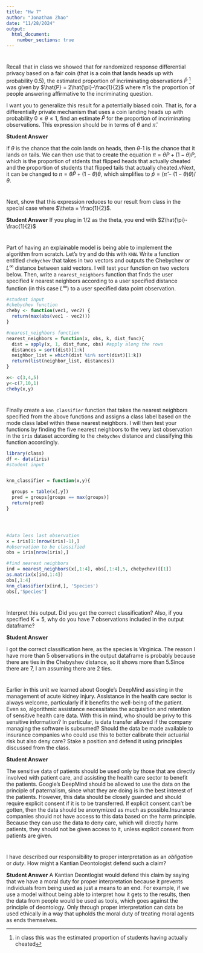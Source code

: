 ```yaml
---
title: "Hw 7"
author: "Jonathan Zhao"
date: "11/28/2024"
output: 
  html_document:
    number_sections: true
---
```


# 
Recall that in class we showed that for randomized response differential privacy based on a fair coin (that is a coin that lands heads up with probability $0.5$), the estimated proportion of incriminating observations $\hat{P}$ ^[in class this was the estimated proportion of students having actually cheated] was given by $\hat{P} = 2\hat{\pi}-\frac{1}{2}$ where $\hat{\pi}$ is the proportion of people answering affirmative to the incriminating question.  

I want you to generalize this result for a potentially biased coin.  That is, for a differentially private mechanism that uses a coin landing heads up with probability $0 \leq \theta \leq 1$, find an estimate $\hat{P}$ for the proportion of incriminating observations.  This expression should be in terms of $\theta$ and $\hat{\pi}$.  

**Student Answer**

if $\theta$ is the chance that the coin lands on heads, then $\theta$-1 is the chance that it lands on tails. We can then use that to create the equation $\pi = \theta P+(1-\theta)P$, which is the proportion of stdents that flipped heads that actually cheated and the proportion of students that flipped tails that actually cheated.vNext, it can be changed to $\pi = \theta \hat P+(1-\theta)\theta$, which simplifies to $\hat p = (\hat\pi - (1-\theta)\theta)/\theta$. 


#
Next, show that this expression reduces to our result from class in the special case where $\theta = \frac{1}{2}$.

**Student Answer**
If you plug in 1/2 as the theta, you end with $2\hat{\pi}-\frac{1}{2}$




#
Part of having an explainable model is being able to implement the algorithm from scratch.  Let's try and do this with `KNN`.  Write a function entitled `chebychev` that takes in two vectors and outputs the Chebychev or $L^\infty$ distance between said vectors.  I will test your function on two vectors below.  Then, write a `nearest_neighbors` function that finds the user specified $k$ nearest neighbors according to a user specified distance function (in this case $L^\infty$) to a user specified data point observation.  

```r
#student input
#chebychev function
cheby <- function(vec1, vec2) {
  return(max(abs(vec1 - vec2)))
}

#nearest_neighbors function
nearest_neighbors = function(x, obs, k, dist_func){
  dist = apply(x, 1, dist_func, obs) #apply along the rows 
  distances = sort(dist)[1:k]
  neighbor_list = which(dist %in% sort(dist)[1:k])
  return(list(neighbor_list, distances))
}

x<- c(3,4,5)
y<-c(7,10,1)
cheby(x,y)

```

#
Finally create a `knn_classifier` function that takes the nearest neighbors specified from the above functions and assigns a class label based on the mode class label within these nearest neighbors.  I will then test your functions by finding the five nearest neighbors to the very last observation in the `iris` dataset according to the `chebychev` distance and classifying this function accordingly.  

```r
library(class)
df <- data(iris) 
#student input


knn_classifier = function(x,y){

  groups = table(x[,y])
  pred = groups[groups == max(groups)]
  return(pred)
}




#data less last observation
x = iris[1:(nrow(iris)-1),]
#observation to be classified
obs = iris[nrow(iris),]

#find nearest neighbors
ind = nearest_neighbors(x[,1:4], obs[,1:4],5, chebychev)[[1]]
as.matrix(x[ind,1:4])
obs[,1:4]
knn_classifier(x[ind,], 'Species')
obs[,'Species']

```

# 
Interpret this output.  Did you get the correct classification?  Also, if you specified $K=5$, why do you have $7$ observations included in the output dataframe?

**Student Answer**

I got the correct classification here, as the species is Virginica. The reason I have more than 5 observations in the output dataframe is probably because there are ties in the Chebyshev distance, so it shows more than 5.Since there are 7, I am assuming there are 2 ties.



#
Earlier in this unit we learned about Google's DeepMind assisting in the management of acute kidney injury.  Assistance in the health care sector is always welcome, particularly if it benefits the well-being of the patient.  Even so, algorithmic assistance necessitates the acquisition and retention of sensitive health care data.  With this in mind, who should be privy to this sensitive information?  In particular, is data transfer allowed if the company managing the software is subsumed?  Should the data be made available to insurance companies who could use this to better calibrate their actuarial risk but also deny care?  Stake a position and defend it using principles discussed from the class.  

**Student Answer**

The sensitive data of patients should be used only by those that are directly involved with patient care, and assisting the health care sector to benefit the patients. Google's DeepMind should be allowed to use the data on the principle of paternalism, since what they are doing is in the best interest of the patients. However, this data should be closely guarded and should require explicit consent if it is to be transferred. If explicit consent can't be gotten, then the data should be anonymized as much as possible.Insurance companies should not have access to this data based on the harm principle. Because they can use the data to deny care, which will directly harm patients, they should not be given access to it, unless explicit consent from patients are given.


#
I have described our responsibility to proper interpretation as an *obligation* or *duty*.  How might a Kantian Deontologist defend such a claim?  

**Student Answer**
A Kantian Deontlogist would defend this claim by saying that we have a moral duty for proper interpretation because it prevents individuals from being used as just a means to an end. For example, if we use a model without being able to interpret how it gets to the results, then the data from people would be used as tools, which goes against the principle of deontology. Only through proper interpretation can data be used ethically in a way that upholds the moral duty of treating moral agents as ends themselves.








